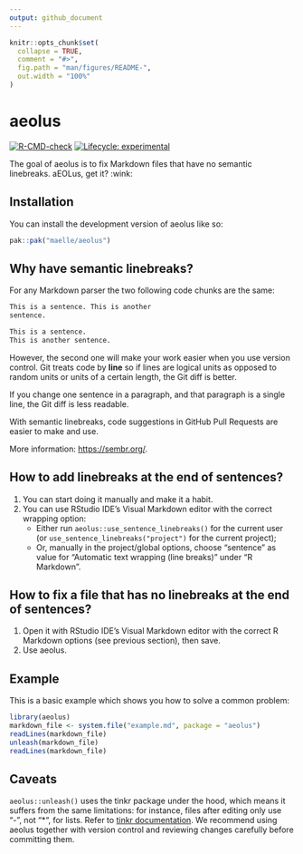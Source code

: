 ```yaml
---
output: github_document
---
```


<!-- README.md is generated from README.Rmd. Please edit that file -->

```r
knitr::opts_chunk$set(
  collapse = TRUE,
  comment = "#>",
  fig.path = "man/figures/README-",
  out.width = "100%"
)
```

# aeolus

<!-- badges: start -->
[![R-CMD-check](https://github.com/maelle/aeolus/actions/workflows/R-CMD-check.yaml/badge.svg)](https://github.com/maelle/aeolus/actions/workflows/R-CMD-check.yaml)
[![Lifecycle: experimental](https://img.shields.io/badge/lifecycle-experimental-orange.svg)](https://lifecycle.r-lib.org/articles/stages.html#experimental)
<!-- badges: end -->

The goal of aeolus is to fix Markdown files that have no semantic linebreaks.
aEOLus, get it? :wink:

## Installation

You can install the development version of aeolus like so:

``` r
pak::pak("maelle/aeolus")
```

## Why have semantic linebreaks?

For any Markdown parser the two following code chunks are the same:

```md
This is a sentence. This is another
sentence.
```

```md
This is a sentence. 
This is another sentence.
```

However, the second one will make your work easier when you use version control.
Git treats code by **line** so if lines are logical units as opposed to random units
or units of a certain length, 
the Git diff is better. 

If you change one sentence in a paragraph, and that paragraph is a single line, 
the Git diff is less readable.

With semantic linebreaks, code suggestions in GitHub Pull Requests are easier to make and use.

More information: <https://sembr.org/>.

## How to add linebreaks at the end of sentences?

1. You can start doing it manually and make it a habit.
1. You can use RStudio IDE's Visual Markdown editor with the correct wrapping option:
    - Either run `aeolus::use_sentence_linebreaks()` for the current user (or `use_sentence_linebreaks("project")` for the current project);
    - Or, manually in the project/global options, choose "sentence" as value for "Automatic text wrapping (line breaks)" under "R Markdown".

## How to fix a file that has no linebreaks at the end of sentences?

1. Open it with RStudio IDE's Visual Markdown editor with the correct R Markdown options (see previous section), then save.
1. Use aeolus.

## Example

This is a basic example which shows you how to solve a common problem:

```r
library(aeolus)
markdown_file <- system.file("example.md", package = "aeolus")
readLines(markdown_file)
unleash(markdown_file)
readLines(markdown_file)
```

## Caveats

`aeolus::unleash()` uses the tinkr package under the hood, which means it suffers from the same limitations: for instance, files after editing only use "-", not "*", for lists.
Refer to [tinkr documentation](https://docs.ropensci.org/tinkr/#loss-of-markdown-style).
We recommend using aeolus together with version control and reviewing changes carefully before committing them.
